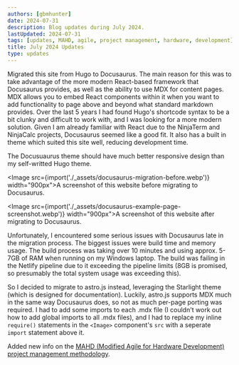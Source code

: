 ```yaml
---
authors: [gbmhunter]
date: 2024-07-31
description: Blog updates during July 2024.
lastUpdated: 2024-07-31
tags: [updates, MAHD, agile, project management, hardware, development]
title: July 2024 Updates
type: updates
---
```


Migrated this site from Hugo to Docusaurus. The main reason for this was to take advantage of the more modern React-based framework that Docusaurus provides, as well as the ability to use MDX for content pages. MDX allows you to embed React components within it when you want to add functionality to page above and beyond what standard markdown provides. Over the last 5 years I had found Hugo's shortcode syntax to be a bit clunky and difficult to work with, and I was looking for a more modern solution. Given I am already familiar with React due to the NinjaTerm and NinjaCalc projects, Docusaurus seemed like a good fit. It also has a built in theme which suited this site well, reducing development time.

The Docusuaurus theme should have much better responsive design than my self-writted Hugo theme.

<Image src={import('./_assets/docusaurus-migration-before.webp')} width="900px">A screenshot of this website before migrating to Docusaurus.</Image>

<Image src={import('./_assets/docusaurus-example-page-screenshot.webp')} width="900px">A screenshot of this website after migrating to Docusaurus.</Image>

Unfortunately, I encountered some serious issues with Docusaurus late in the migration process. The biggest issues were build time and memory usage. The build process was taking over 10 minutes and using approx. 5-7GB of RAM when running on my Windows laptop. The build was failing in the Netlify pipeline due to it exceeding the pipeline limits (8GB is promised, so presumably the total system usage was exceeding this).

So I decided to migrate to astro.js instead, leveraging the Starlight theme (which is designed for documentation). Luckily, astro.js supports MDX much in the same way Docusaurus does, so not as much per-page porting was required. I had to add some imports to each .mdx file (I couldn't work out how to add global imports to all .mdx files), and I had to replace my inline `require()` statements in the `<Image>` component's `src` with a seperate `import` statement above it. 

Added new info on the [MAHD (Modified Agile for Hardware Development) project management methodology](/project-management/mahd/).
